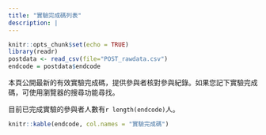 ```yaml
---
title: "實驗完成碼列表"
description: |
---
```


```r
knitr::opts_chunk$set(echo = TRUE)
library(readr)
postdata <- read_csv(file="POST_rawdata.csv")
endcode = postdata$endcode
```

本頁公開最新的有效實驗完成碼，提供參與者核對參與紀錄。如果您記下實驗完成碼，可使用瀏覽器的搜尋功能尋找。

目前已完成實驗的參與者人數有```r length(endcode)```人。


```r
knitr::kable(endcode, col.names = "實驗完成碼")
```

